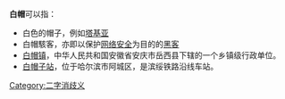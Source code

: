 {{noteTA
|G1=IT
}}
'''白帽'''可以指：
* 白色的帽子，例如[[塔基亚_(帽子)|塔基亚]]
* 白帽駭客，亦即以保护[[网络安全|网络安全]]为目的的[[黑客|黑客]]
* [[白帽镇|白帽镇]]，中华人民共和国安徽省安庆市岳西县下辖的一个乡镇级行政单位。
* [[白帽子站|白帽子站]]，位于哈尔滨市阿城区，是滨绥铁路沿线车站。
{{Disambiguation}}

[[Category:二字消歧义|Category:二字消歧义]]